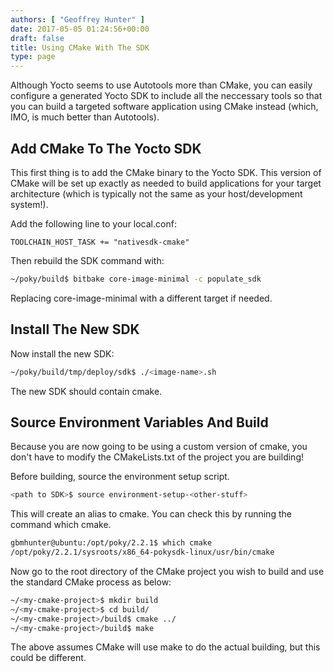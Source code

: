 ```yaml
---
authors: [ "Geoffrey Hunter" ]
date: 2017-05-05 01:24:56+00:00
draft: false
title: Using CMake With The SDK
type: page
---
```



Although Yocto seems to use Autotools more than CMake, you can easily configure a generated Yocto SDK to include all the neccessary tools so that you can build a targeted software application using CMake instead (which, IMO, is much better than Autotools).

## Add CMake To The Yocto SDK

This first thing is to add the CMake binary to the Yocto SDK. This version of CMake will be set up exactly as needed to build applications for your target architecture (which is typically not the same as your host/development system!).

Add the following line to your local.conf:

```text
TOOLCHAIN_HOST_TASK += "nativesdk-cmake"
```

Then rebuild the SDK command with:

```sh    
~/poky/build$ bitbake core-image-minimal -c populate_sdk
```

Replacing core-image-minimal with a different target if needed.

## Install The New SDK

Now install the new SDK:

```sh    
~/poky/build/tmp/deploy/sdk$ ./<image-name>.sh
```

The new SDK should contain cmake.

## Source Environment Variables And Build

Because you are now going to be using a custom version of cmake, you don't have to modify the CMakeLists.txt of the project you are building!

Before building, source the environment setup script.

```sh    
<path to SDK>$ source environment-setup-<other-stuff>
```

This will create an alias to cmake. You can check this by running the command which cmake.

```sh    
gbmhunter@ubuntu:/opt/poky/2.2.1$ which cmake
/opt/poky/2.2.1/sysroots/x86_64-pokysdk-linux/usr/bin/cmake
```

Now go to the root directory of the CMake project you wish to build and use the standard CMake process as below:

```sh    
~/<my-cmake-project>$ mkdir build
~/<my-cmake-project>$ cd build/
~/<my-cmake-project>/build$ cmake ../
~/<my-cmake-project>/build$ make 
```

The above assumes CMake will use make to do the actual building, but this could be different.

